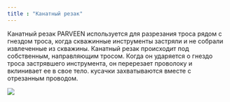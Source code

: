 ```yaml
---
title : "Канатный резак"
---
```


Канатный резак PARVEEN используется для разрезания троса рядом с гнездом троса, когда скважинные инструменты застряли и не собрали извлеченные из скважины. Канатный резак происходит под собственным, направляющим тросом. Когда он ударяется о гнездо троса застрявшего инструмента, он перерезает проволоку и вклинивает ее в свое тело. кусачки захватываются вместе с отрезанным проводом.

<img src="./wireline-cutter.png" />
